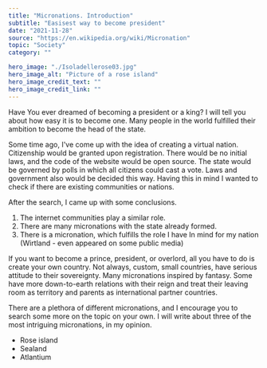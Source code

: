 ---
title: "Micronations. Introduction"
subtitle: "Easisest way to become president"
date: "2021-11-28"
source: "https://en.wikipedia.org/wiki/Micronation"
topic: "Society"
category: "" 

hero_image: "./Isoladellerose03.jpg"
hero_image_alt: "Picture of a rose island"
hero_image_credit_text: ""
hero_image_credit_link: ""
---

Have You ever dreamed of becoming a president or a king?
I will tell you about how easy it is to become one. Many people
in the world fulfilled their ambition to become the head of the state.

Some time ago, I've come up with the idea of creating a virtual nation. Citizenship would be granted upon registration. There would be no initial laws, and the code 
of the website would be open source. The state would be governed by polls in which 
all citizens could cast a vote. Laws and government also would be decided this way.
Having this in mind I wanted to check if there are existing communities or nations.

After the search, I came up with some conclusions.
1. The internet communities play a similar role.
2. There are many micronations with the state already formed.
3. There is a micronation, which fulfills the role I have In mind for my nation 
(Wirtland - even appeared on some public media) 

If you want to become a prince, president, or overlord, all you have to 
do is create your own country. Not always, custom, small countries, 
have serious attitude to their sovereignty. Many micronations 
inspired by fantasy. Some have more down-to-earth relations with their reign 
and treat their leaving room as territory and parents as international partner countries.

There are a plethora of different micronations, and I encourage you to search some 
more on the topic on your own. I will write about three of the most intriguing micronations,
in my opinion.
- Rose island
- Sealand
- Atlantium
